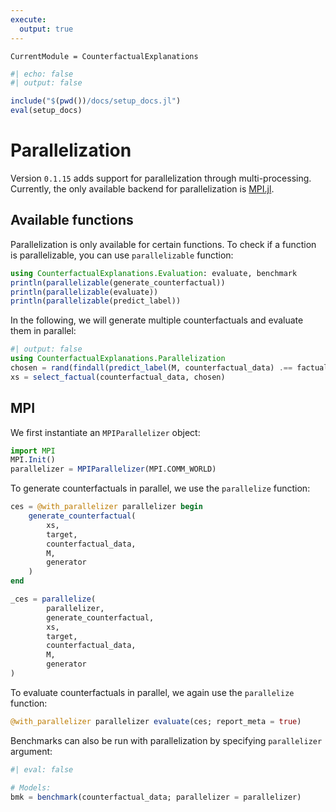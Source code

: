 ```yaml
---
execute: 
  output: true
---
```


``` @meta
CurrentModule = CounterfactualExplanations 
```

```julia
#| echo: false
#| output: false

include("$(pwd())/docs/setup_docs.jl")
eval(setup_docs)
```

# Parallelization

Version `0.1.15` adds support for parallelization through multi-processing. Currently, the only available backend for parallelization is [MPI.jl](https://juliaparallel.org/MPI.jl/latest/). 

## Available functions

Parallelization is only available for certain functions. To check if a function is parallelizable, you can use  `parallelizable` function:

```julia
using CounterfactualExplanations.Evaluation: evaluate, benchmark
println(parallelizable(generate_counterfactual))
println(parallelizable(evaluate))
println(parallelizable(predict_label))
```

In the following, we will generate multiple counterfactuals and evaluate them in parallel:

```julia
#| output: false
using CounterfactualExplanations.Parallelization
chosen = rand(findall(predict_label(M, counterfactual_data) .== factual), 10)
xs = select_factual(counterfactual_data, chosen)
```

## MPI

```{=commonmark}
!!! note
    To use MPI, you need to have MPI installed on your machine. Running the following code straight from a running Julia session will work if you have MPI installed on your machine, but it will be run on a single process. To run the code in parallel, you need to run it from the command line with `mpirun` or `mpiexec`. For example, to run the code on 4 processes, you can run the following command from the command line. For more information, see [MPI.jl](https://juliaparallel.org/MPI.jl/latest/). 
```

We first instantiate an `MPIParallelizer` object:

```julia
import MPI
MPI.Init()
parallelizer = MPIParallelizer(MPI.COMM_WORLD)
```

To generate counterfactuals in parallel, we use the `parallelize` function:

```julia
ces = @with_parallelizer parallelizer begin
    generate_counterfactual(
        xs,
        target,
        counterfactual_data,
        M,
        generator
    )
end
```

```julia
_ces = parallelize(
        parallelizer,
        generate_counterfactual,
        xs,
        target,
        counterfactual_data,
        M,
        generator
)
```

To evaluate counterfactuals in parallel, we again use the `parallelize` function:

```julia
@with_parallelizer parallelizer evaluate(ces; report_meta = true)
```

```{=commonmark}
!!! tip
    Note that parallelizable processes can be supplied as input to the macro either as a block or directly as an expression.
```

Benchmarks can also be run with parallelization by specifying `parallelizer` argument:

```julia
#| eval: false

# Models:
bmk = benchmark(counterfactual_data; parallelizer = parallelizer)
```


